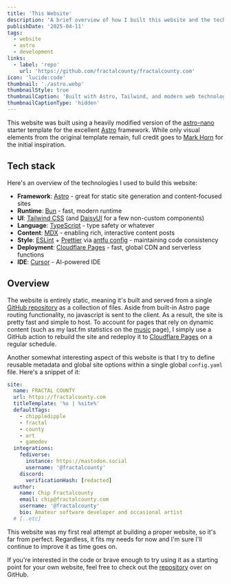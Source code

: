 ```yaml
---
title: 'This Website'
description: 'A brief overview of how I built this website and the tech that powers it'
publishDate: '2025-04-11'
tags:
  - website
  - astro
  - development
links:
  - label: 'repo'
    url: 'https://github.com/fractalcounty/fractalcounty.com'
icon: 'lucide:code'
thumbnail: './astro.webp'
thumbnailStyle: true
thumbnailCaption: 'Built with Astro, Tailwind, and modern web technologies'
thumbnailCaptionType: 'hidden'
---
```


This website was built using a heavily modified version of the [astro-nano](https://github.com/markhorn-dev/astro-nano) starter template for the excellent [Astro](https://astro.build/) framework. While only visual elements from the original template remain, full credit goes to [Mark Horn](https://github.com/markhorn-dev) for the initial inspiration.

## Tech stack

Here's an overview of the technologies I used to build this website:

- **Framework**: [Astro](https://astro.build/) - great for static site generation and content-focused sites
- **Runtime**: [Bun](https://bun.sh/) - fast, modern runtime
- **UI**: [Tailwind CSS](https://tailwindcss.com/) (and [DaisyUI](https://daisyui.com/) for a few non-custom components)
- **Language**: [TypeScript](https://www.typescriptlang.org/) - type safety or whatever
- **Content**: [MDX](https://mdxjs.com/) - enabling rich, interactive content posts
- **Style**: [ESLint](https://eslint.org/) + [Prettier](https://prettier.io/) via [antfu config](https://github.com/antfu/eslint-config) - maintaining code consistency
- **Deployment**: [Cloudflare Pages](https://pages.cloudflare.com/) - fast, global CDN and serverless functions
- **IDE**: [Cursor](https://www.cursor.com/) - AI-powered IDE

## Overview

The website is entirely static, meaning it's built and served from a single [GitHub repository](https://github.com/fractalcounty/fractalcounty.com) as a collection of files. Aside from built-in Astro page routing functionality, no javascript is sent to the client. As a result, the site is pretty fast and simple to host. To account for pages that rely on dynamic content (such as my last.fm statistics on the [music](/music) page), I simply use a GitHub action to rebuild the site and redeploy it to [Cloudflare Pages](https://pages.cloudflare.com/) on a regular schedule.

Another somewhat interesting aspect of this website is that I try to define reusable metadata and global site options within a single global `config.yaml` file. Here's a  snippet of it:

```yaml
site:
  name: FRACTAL COUNTY
  url: https://fractalcounty.com
  titleTemplate: '%s | %site%'
  defaultTags:
    - chippledipple
    - fractal
    - county
    - art
    - gamedev
  integrations:
    fediverse:
      instance: https://mastodon.social
      username: '@fractalcounty'
    discord:
      verificationHash: [redacted]
  author:
    name: Chip Fractalcounty
    email: chip@fractalcounty.com
    username: '@fractalcounty'
    bio: Amateur software developer and occasional artist
  # [..etc]
```

This website was my first real attempt at building a proper website, so it's far from perfect. Regardless, it fits my needs for now and I'm sure I'll continue to improve it as time goes on.

If you're interested in the code or brave enough to try using it as a starting point for your own website, feel free to check out the [repository](https://github.com/fractalcounty/fractalcounty.com) over on GitHub.
